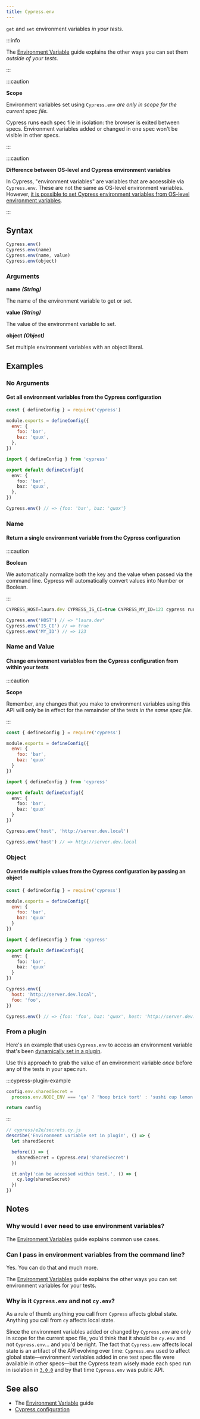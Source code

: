 ```yaml
---
title: Cypress.env
---
```


`get` and `set` environment variables _in your tests_.

:::info

The [Environment Variable](/guides/guides/environment-variables) guide explains
the other ways you can set them _outside of your tests_.

:::

:::caution

<strong class="alert-header">Scope</strong>

Environment variables set using `Cypress.env` _are only in scope for the current
spec file._

Cypress runs each spec file in isolation: the browser is exited between specs.
Environment variables added or changed in one spec won't be visible in other
specs.

:::

:::caution

<strong class="alert-header">
  Difference between OS-level and Cypress environment variables
</strong>

In Cypress, "environment variables" are variables that are accessible via
`Cypress.env`. These are not the same as OS-level environment variables.
However,
[it is possible to set Cypress environment variables from OS-level environment variables](/guides/guides/environment-variables.html#Option-3-CYPRESS).

:::

## Syntax

```javascript
Cypress.env()
Cypress.env(name)
Cypress.env(name, value)
Cypress.env(object)
```

### Arguments

**<Icon name="angle-right"></Icon> name** **_(String)_**

The name of the environment variable to get or set.

**<Icon name="angle-right"></Icon> value** **_(String)_**

The value of the environment variable to set.

**<Icon name="angle-right"></Icon> object** **_(Object)_**

Set multiple environment variables with an object literal.

## Examples

### No Arguments

#### Get all environment variables from the Cypress configuration

<CypressConfigFileTabs>

```js
const { defineConfig } = require('cypress')

module.exports = defineConfig({
  env: {
    foo: 'bar',
    baz: 'quux',
  },
})
```

```ts
import { defineConfig } from 'cypress'

export default defineConfig({
  env: {
    foo: 'bar',
    baz: 'quux',
  },
})
```

</CypressConfigFileTabs>

```javascript
Cypress.env() // => {foo: 'bar', baz: 'quux'}
```

### Name

#### Return a single environment variable from the Cypress configuration

:::caution

<strong class="alert-header">Boolean</strong>

We automatically normalize both the key and the value when passed via the
command line. Cypress will automatically convert values into Number or Boolean.

:::

```javascript
CYPRESS_HOST=laura.dev CYPRESS_IS_CI=true CYPRESS_MY_ID=123 cypress run
```

```javascript
Cypress.env('HOST') // => "laura.dev"
Cypress.env('IS_CI') // => true
Cypress.env('MY_ID') // => 123
```

### Name and Value

#### Change environment variables from the Cypress configuration from within your tests

:::caution

<strong class="alert-header">Scope</strong>

Remember, any changes that you make to environment variables using this API will
only be in effect for the remainder of the tests _in the same spec file._

:::

<CypressConfigFileTabs>

```js
const { defineConfig } = require('cypress')

module.exports = defineConfig({
  env: {
    foo: 'bar',
    baz: 'quux'
  }
})
```

```ts
import { defineConfig } from 'cypress'

export default defineConfig({
  env: {
    foo: 'bar',
    baz: 'quux'
  }
})
```

</CypressConfigFileTabs>

```javascript
Cypress.env('host', 'http://server.dev.local')

Cypress.env('host') // => http://server.dev.local
```

### Object

#### Override multiple values from the Cypress configuration by passing an object

<CypressConfigFileTabs>

```js
const { defineConfig } = require('cypress')

module.exports = defineConfig({
  env: {
    foo: 'bar',
    baz: 'quux'
  }
})
```

```ts
import { defineConfig } from 'cypress'

export default defineConfig({
  env: {
    foo: 'bar',
    baz: 'quux'
  }
})
```

</CypressConfigFileTabs>

```javascript
Cypress.env({
  host: 'http://server.dev.local',
  foo: 'foo',
})

Cypress.env() // => {foo: 'foo', baz: 'quux', host: 'http://server.dev.local'}
```

### From a plugin

<WarningPluginsFile />

Here's an example that uses `Cypress.env` to access an environment variable
that's been
[dynamically set in a plugin](/guides/guides/environment-variables#Option-5-Plugins).

Use this approach to grab the value of an environment variable _once_ before any
of the tests in your spec run.

:::cypress-plugin-example

```js
config.env.sharedSecret =
  process.env.NODE_ENV === 'qa' ? 'hoop brick tort' : 'sushi cup lemon'

return config
```

:::

```js
// cypress/e2e/secrets.cy.js
describe('Environment variable set in plugin', () => {
  let sharedSecret

  before(() => {
    sharedSecret = Cypress.env('sharedSecret')
  })

  it.only('can be accessed within test.', () => {
    cy.log(sharedSecret)
  })
})
```

## Notes

### Why would I ever need to use environment variables?

The [Environment Variables](/guides/guides/environment-variables) guide explains
common use cases.

### Can I pass in environment variables from the command line?

Yes. You can do that and much more.

The [Environment Variables](/guides/guides/environment-variables) guide explains
the other ways you can set environment variables for your tests.

### Why is it `Cypress.env` and not `cy.env`?

As a rule of thumb anything you call from `Cypress` affects global state.
Anything you call from `cy` affects local state.

Since the environment variables added or changed by `Cypress.env` are only in
scope for the current spec file, you'd think that it should be `cy.env` and not
`Cypress.env`&hellip; and you'd be right. The fact that `Cypress.env` affects
local state is an artifact of the API evolving over time: `Cypress.env` used to
affect global state&mdash;environment variables added in one test spec file were
available in other specs&mdash;but the Cypress team wisely made each spec run in
isolation in [`3.0.0`](/guides/references/changelog#3-0-0) and by that time
`Cypress.env` was public API.

## See also

- The [Environment Variable](/guides/guides/environment-variables) guide
- [Cypress configuration](/guides/references/configuration)
